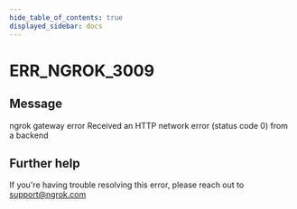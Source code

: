 ```yaml
---
hide_table_of_contents: true
displayed_sidebar: docs
---
```



# ERR_NGROK_3009

## Message

ngrok gateway error
Received an HTTP network error (status code 0) from a backend

<ErrorDetails error="err_ngrok_3009" />

## Further help

If you're having trouble resolving this error, please reach out to [support@ngrok.com](mailto:support@ngrok.com?subject=Help%20with%20ERR_NGROK_3009)
